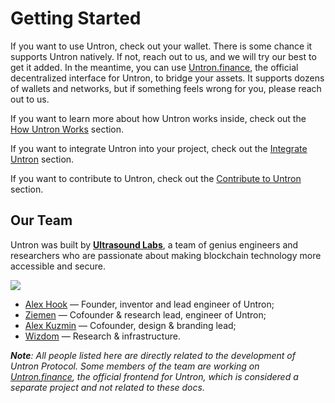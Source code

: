 # Getting Started

If you want to use Untron, check out your wallet. There is some chance it supports Untron natively. If not, reach out to us, and we will try our best to get it added. In the meantime, you can use [Untron.finance](https://untron.finance), the official decentralized interface for Untron, to bridge your assets. It supports dozens of wallets and networks, but if something feels wrong for you, please reach out to us.

If you want to learn more about how Untron works inside, check out the [How Untron Works](/architecture) section.

If you want to integrate Untron into your project, check out the [Integrate Untron](/integrate) section.

If you want to contribute to Untron, check out the [Contribute to Untron](/contribute) section.

## Our Team

Untron was built by [**Ultrasound Labs**](https://github.com/ultrasoundlabs), a team of genius engineers and researchers who are passionate about making blockchain technology more accessible and secure.

![](/labs-banner.png)

- [Alex Hook](https://github.com/alexhooketh) — Founder, inventor and lead engineer of Untron;
- [Ziemen](https://github.com/ziemen4) — Cofounder & research lead, engineer of Untron;
- [Alex Kuzmin](https://github.com/warkka) — Cofounder, design & branding lead;
- [Wizdom](https://github.com/owizdom) — Research & infrastructure.

_**Note**: All people listed here are directly related to the development of Untron Protocol. Some members of the team are working on [Untron.finance](https://untron.finance), the official frontend for Untron, which is considered a separate project and not related to these docs._
